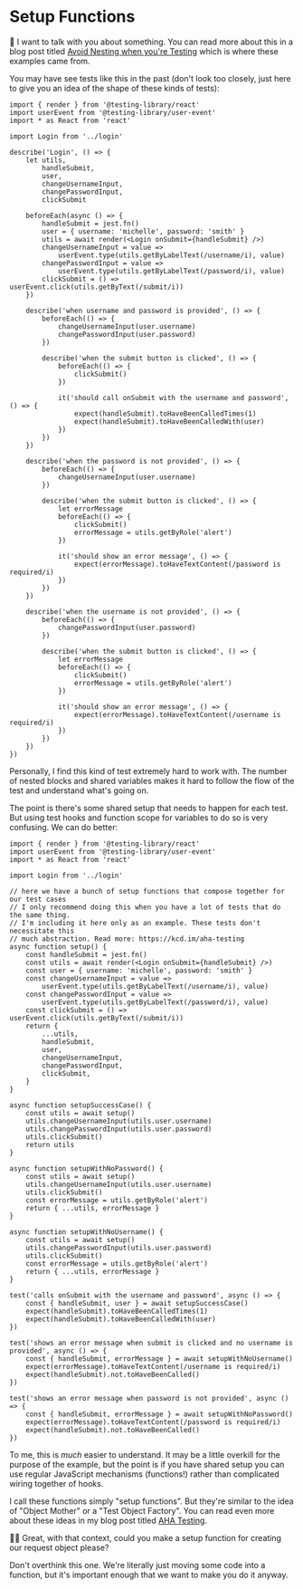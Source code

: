 # Setup Functions

<EpicVideo url="https://www.epicweb.dev/workshops/web-application-testing/http-mocking/streamlining-repetitive-test-setup-for-optimal-efficiency" />

🦉 I want to talk with you about something. You can read more about this in a
blog post titled
[Avoid Nesting when you're Testing](https://kentcdodds.com/blog/avoid-nesting-when-youre-testing)
which is where these examples came from.

You may have see tests like this in the past (don't look too closely, just
here to give you an idea of the shape of these kinds of tests):

```tsx
import { render } from '@testing-library/react'
import userEvent from '@testing-library/user-event'
import * as React from 'react'

import Login from '../login'

describe('Login', () => {
	let utils,
		handleSubmit,
		user,
		changeUsernameInput,
		changePasswordInput,
		clickSubmit

	beforeEach(async () => {
		handleSubmit = jest.fn()
		user = { username: 'michelle', password: 'smith' }
		utils = await render(<Login onSubmit={handleSubmit} />)
		changeUsernameInput = value =>
			userEvent.type(utils.getByLabelText(/username/i), value)
		changePasswordInput = value =>
			userEvent.type(utils.getByLabelText(/password/i), value)
		clickSubmit = () => userEvent.click(utils.getByText(/submit/i))
	})

	describe('when username and password is provided', () => {
		beforeEach(() => {
			changeUsernameInput(user.username)
			changePasswordInput(user.password)
		})

		describe('when the submit button is clicked', () => {
			beforeEach(() => {
				clickSubmit()
			})

			it('should call onSubmit with the username and password', () => {
				expect(handleSubmit).toHaveBeenCalledTimes(1)
				expect(handleSubmit).toHaveBeenCalledWith(user)
			})
		})
	})

	describe('when the password is not provided', () => {
		beforeEach(() => {
			changeUsernameInput(user.username)
		})

		describe('when the submit button is clicked', () => {
			let errorMessage
			beforeEach(() => {
				clickSubmit()
				errorMessage = utils.getByRole('alert')
			})

			it('should show an error message', () => {
				expect(errorMessage).toHaveTextContent(/password is required/i)
			})
		})
	})

	describe('when the username is not provided', () => {
		beforeEach(() => {
			changePasswordInput(user.password)
		})

		describe('when the submit button is clicked', () => {
			let errorMessage
			beforeEach(() => {
				clickSubmit()
				errorMessage = utils.getByRole('alert')
			})

			it('should show an error message', () => {
				expect(errorMessage).toHaveTextContent(/username is required/i)
			})
		})
	})
})
```

Personally, I find this kind of test extremely hard to work with. The number of
nested blocks and shared variables makes it hard to follow the flow of the test
and understand what's going on.

The point is there's some shared setup that needs to happen for each test. But
using test hooks and function scope for variables to do so is very confusing.
We can do better:

```tsx
import { render } from '@testing-library/react'
import userEvent from '@testing-library/user-event'
import * as React from 'react'

import Login from '../login'

// here we have a bunch of setup functions that compose together for our test cases
// I only recommend doing this when you have a lot of tests that do the same thing.
// I'm including it here only as an example. These tests don't necessitate this
// much abstraction. Read more: https://kcd.im/aha-testing
async function setup() {
	const handleSubmit = jest.fn()
	const utils = await render(<Login onSubmit={handleSubmit} />)
	const user = { username: 'michelle', password: 'smith' }
	const changeUsernameInput = value =>
		userEvent.type(utils.getByLabelText(/username/i), value)
	const changePasswordInput = value =>
		userEvent.type(utils.getByLabelText(/password/i), value)
	const clickSubmit = () => userEvent.click(utils.getByText(/submit/i))
	return {
		...utils,
		handleSubmit,
		user,
		changeUsernameInput,
		changePasswordInput,
		clickSubmit,
	}
}

async function setupSuccessCase() {
	const utils = await setup()
	utils.changeUsernameInput(utils.user.username)
	utils.changePasswordInput(utils.user.password)
	utils.clickSubmit()
	return utils
}

async function setupWithNoPassword() {
	const utils = await setup()
	utils.changeUsernameInput(utils.user.username)
	utils.clickSubmit()
	const errorMessage = utils.getByRole('alert')
	return { ...utils, errorMessage }
}

async function setupWithNoUsername() {
	const utils = await setup()
	utils.changePasswordInput(utils.user.password)
	utils.clickSubmit()
	const errorMessage = utils.getByRole('alert')
	return { ...utils, errorMessage }
}

test('calls onSubmit with the username and password', async () => {
	const { handleSubmit, user } = await setupSuccessCase()
	expect(handleSubmit).toHaveBeenCalledTimes(1)
	expect(handleSubmit).toHaveBeenCalledWith(user)
})

test('shows an error message when submit is clicked and no username is provided', async () => {
	const { handleSubmit, errorMessage } = await setupWithNoUsername()
	expect(errorMessage).toHaveTextContent(/username is required/i)
	expect(handleSubmit).not.toHaveBeenCalled()
})

test('shows an error message when password is not provided', async () => {
	const { handleSubmit, errorMessage } = await setupWithNoPassword()
	expect(errorMessage).toHaveTextContent(/password is required/i)
	expect(handleSubmit).not.toHaveBeenCalled()
})
```

To me, this is _much_ easier to understand. It may be a little overkill for the
purpose of the example, but the point is if you have shared setup you can use
regular JavaScript mechanisms (functions!) rather than complicated wiring
together of hooks.

I call these functions simply "setup functions". But they're similar to the idea
of "Object Mother" or a "Test Object Factory". You can read even more about
these ideas in my blog post titled
[AHA Testing](https://kentcdodds.com/blog/aha-testing).

👨‍💼 Great, with that context, could you make a setup function for creating our
request object please?

Don't overthink this one. We're literally just moving some code into a function,
but it's important enough that we want to make you do it anyway.
